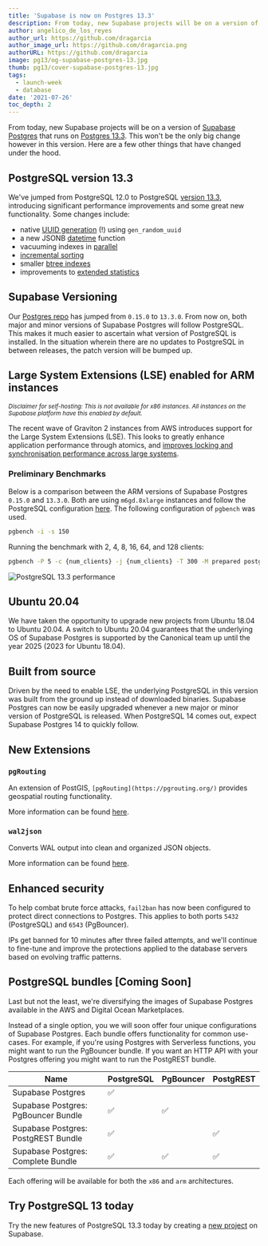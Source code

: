 ```yaml
---
title: 'Supabase is now on Postgres 13.3'
description: From today, new Supabase projects will be on a version of Supabase Postgres that runs on Postgres 13.3.
author: angelico_de_los_reyes
author_url: https://github.com/dragarcia
author_image_url: https://github.com/dragarcia.png
authorURL: https://github.com/dragarcia
image: pg13/og-supabase-postgres-13.jpg
thumb: pg13/cover-supabase-postgres-13.jpg
tags:
  - launch-week
  - database
date: '2021-07-26'
toc_depth: 2
---
```


From today, new Supabase projects will be on a version of [Supabase Postgres](https://github.com/supabase/postgres) that runs 
on [Postgres 13.3](https://www.postgresql.org/about/news/postgresql-13-released-2077/). This won't be the only big change however in this version. 
Here are a few other things that have changed under the hood.

## PostgreSQL version 13.3

We've jumped from PostgreSQL 12.0 to PostgreSQL [version 13.3](https://www.postgresql.org/docs/13/release-13-3.html), introducing 
significant performance improvements and some great new functionality. Some changes include:

- native [UUID generation](https://www.postgresql.org/docs/13/functions-uuid.html) (!) using `gen_random_uuid`
- a new JSONB [datetime](https://www.postgresql.org/docs/13/functions-json.html) function
- vacuuming indexes in [parallel](https://www.postgresql.org/docs/13/sql-vacuum.html)
- [incremental sorting](https://www.postgresql.org/docs/13/using-explain.html#USING-EXPLAIN-BASICS)
- smaller [btree indexes](https://www.postgresql.org/docs/13/btree-implementation.html#BTREE-DEDUPLICATION)
- improvements to [extended statistics](https://www.postgresql.org/docs/13/planner-stats.html#PLANNER-STATS-EXTENDED)

## Supabase Versioning

Our [Postgres repo](https://github.com/supabase/postgres) has jumped from `0.15.0` to `13.3.0`. From now on, both major and minor versions of 
Supabase Postgres will follow PostgreSQL. This makes it much easier to ascertain what version of PostgreSQL is installed. In the situation wherein 
there are no updates to PostgreSQL in between releases, the patch version will be bumped up.

## Large System Extensions (LSE) enabled for ARM instances

<small>*Disclaimer for self-hosting: This is not available for x86 instances. All instances on the Supabase platform have this enabled by default.*</small>

The recent wave of Graviton 2 instances from AWS introduces support for the Large System Extensions (LSE). This looks to greatly enhance 
application performance through atomics, and 
[improves locking and synchronisation performance across large systems](https://github.com/aws/aws-graviton-getting-started#building-for-graviton-and-graviton2).

### Preliminary Benchmarks

Below is a comparison between the ARM versions of Supabase Postgres `0.15.0` and `13.3.0`. Both are using `m6gd.8xlarge` instances 
and follow the PostgreSQL configuration [here](https://www.percona.com/blog/2021/01/22/postgresql-on-arm-based-aws-ec2-instances-is-it-any-good/). 
The following configuration of `pgbench` was used.

```bash
pgbench -i -s 150
```

Running the benchmark with 2, 4, 8, 16, 64, and 128 clients:

```bash
pgbench -P 5 -c {num_clients} -j {num_clients} -T 300 -M prepared postgres
```

![PostgreSQL 13.3 performance](/new/images/blog/pg13/postgres-13-performance)

## Ubuntu 20.04

We have taken the opportunity to upgrade new projects from Ubuntu 18.04 to Ubuntu 20.04. A switch to Ubuntu 20.04 guarantees that the underlying 
OS of Supabase Postgres is supported by the Canonical team up until the year 2025 (2023 for Ubuntu 18.04).

## Built from source

Driven by the need to enable LSE, the underlying PostgreSQL in this version was built from the ground up instead of downloaded binaries. 
Supabase Postgres can now be easily upgraded whenever a new major or minor version of PostgreSQL is released. When PostgreSQL 14 comes out, 
expect Supabase Postgres 14 to quickly follow.

## New Extensions

### `pgRouting`

An extension of PostGIS, `[pgRouting](https://pgrouting.org/)` provides geospatial routing functionality.

More information can be found [here](https://docs.pgrouting.org/latest/en/index.html).

### `wal2json`

Converts WAL output into clean and organized JSON objects. 

More information can be found [here](https://github.com/eulerto/wal2json).

## Enhanced security

To help combat brute force attacks, `fail2ban` has now been configured to protect direct connections to Postgres. This applies to both 
ports `5432` (PostgreSQL) and `6543` (PgBouncer).

IPs get banned for 10 minutes after three failed attempts, and we'll continue to fine-tune and improve the protections applied to the 
database servers based on evolving traffic patterns. 

## PostgreSQL bundles [Coming Soon]

Last but not the least, we're diversifying the images of Supabase Postgres available in the AWS and Digital Ocean Marketplaces. 

Instead of a single option, you we will soon offer four unique configurations of Supabase Postgres. Each bundle offers functionality for 
common use-cases. For example, if you're using Postgres with Serverless functions, you might want to run the PgBouncer bundle. If you want an 
HTTP API with your Postgres offering you might want to run the PostgREST bundle.

| Name                                | PostgreSQL | PgBouncer | PostgREST |
|-------------------------------------|------------|-----------|-----------|
| Supabase Postgres                   | ✅          |           |           |
| Supabase Postgres: PgBouncer Bundle | ✅          | ✅         |           |
| Supabase Postgres: PostgREST Bundle | ✅          |           | ✅         |
| Supabase Postgres: Complete Bundle  | ✅          | ✅         | ✅         |

Each offering will be available for both the `x86` and `arm` architectures.

## Try PostgreSQL 13 today

Try the new features of PostgreSQL 13.3 today by creating a [new project](https://app.supabase.io/) on Supabase.